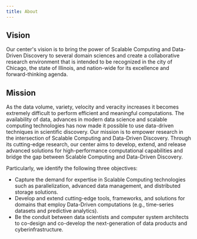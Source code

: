 ```yaml
---
title: About
---
```



## Vision

Our center's vision is to bring the power of Scalable Computing and Data-Driven Discovery to several domain sciences
and create a collaborative research environment that is intended to be recognized in the city of Chicago, the state
of Illinois, and nation-wide for its excellence and forward-thinking agenda.

## Mission

As the data volume, variety, velocity and veracity increases it becomes extremely difficult to perform efficient and
meaningful computations. The availability of data, advances in modern data science and scalable computing technologies
has now made it possible to use data-driven techniques in scientific discovery. Our mission is to empower research in
the intersection of Scalable Computing and Data-Driven Discovery. Through its cutting-edge research, our center aims to
develop, extend, and release advanced solutions for high-performance computational capabilities and bridge the gap
between Scalable Computing and Data-Driven Discovery.

Particularly, we identify the following three objectives:

- Capture the demand for expertise in Scalable Computing technologies such as parallelization, advanced data management,
  and distributed storage solutions.
- Develop and extend cutting-edge tools, frameworks, and solutions for domains that employ Data-Driven computations
  (e.g., time-series datasets and predictive analytics).
- Be the conduit between data scientists and computer system architects to co-design and co-develop the next-generation
  of data products and cyberinfrastructure.
